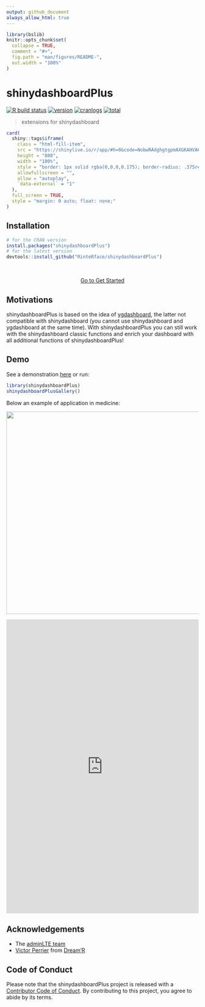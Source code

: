 ```yaml
---
output: github_document
always_allow_html: true
---
```


```r
library(bslib)
knitr::opts_chunk$set(
  collapse = TRUE,
  comment = "#>",
  fig.path = "man/figures/README-",
  out.width = "100%"
)
```

# shinydashboardPlus

[![R build status](https://github.com/RinteRface/shinydashboardPlus/workflows/R-CMD-check/badge.svg)](https://github.com/RinteRface/shinydashboardPlus/actions)
[![version](https://www.r-pkg.org/badges/version/shinydashboardPlus)](https://CRAN.R-project.org/package=shinydashboardPlus)
[![cranlogs](https://cranlogs.r-pkg.org/badges/shinydashboardPlus)](https://CRAN.R-project.org/package=shinydashboardPlus)
[![total](https://cranlogs.r-pkg.org/badges/grand-total/shinydashboardPlus)](https://www.rpackages.io/package/shinydashboardPlus)

> extensions for shinydashboard

```r
card(
  shiny::tags$iframe(
    class = "html-fill-item", 
    src = "https://shinylive.io/r/app/#h=0&code=NobwRAdghgtgpmAXGKAHVA6ASmANGAYwHsIAXOMpMAGwEsAjAJykYE8AKAZwAtaJWAlAB0IdJiw48+rACZQe9IixnDRDZmy69+chUsYyACtQCunVSKn8AgugAitRl1adyMDADNa1OOyFg4AA9YVB9Of1wAAlQoAgBrKABzOEiAXkj-K1l5bkVlYzN-AQEwAF8AXSA", 
    height = "800", 
    width = "100%", 
    style = "border: 1px solid rgba(0,0,0,0.175); border-radius: .375rem;", 
    allowfullscreen = "", 
    allow = "autoplay", 
    `data-external` = "1"
  ),
  full_screen = TRUE,
  style = "margin: 0 auto; float: none;"
)
```

## Installation

```r
# for the CRAN version
install.packages("shinydashboardPlus")
# for the latest version
devtools::install_github("RinteRface/shinydashboardPlus")
```

<br>

 <div style="text-align:center;"><a href="articles/shinydashboardPlus.html" class="btn btn-outline-secondary btn-lg">Go to Get Started</a></div>

## Motivations

shinydashboardPlus is based on the idea of [ygdashboard](https://github.com/gyang274/ygdashboard/tree/master/R), 
the latter not compatible with shinydashboard (you cannot use shinydashboard and ygdashboard at the same time). With shinydashboardPlus you can still work with the shinydashboard classic functions and enrich
your dashboard with all additional functions of shinydashboardPlus!

## Demo

See a demonstration [here](https://shinylive.io/r/editor/#h=0&code=NobwRAdghgtgpmAXGKAHVA6ASmANGAYwHsIAXOMpMAGwEsAjAJykYE8AKAZwAtaJWAlAB0IdJiw48+rACZQe9IixnDRDZmy69+chUsYyACtQCunVSKn8AgugAitRl1adyMDADNa1OOyFg4AA9YVB9Of1wAAlQoAgBrKABzOEiAXkj-K1l5bkVlYzN-AQEwAF8AXSA)
or run:
```r
library(shinydashboardPlus)
shinydashboardPlusGallery()
```

Below an example of application in medicine:

<img src="man/figures/shinydashPlus_demo.png" width="848" height="530">
<br>

<div class="marvel-device ipad black">
<div class="camera"></div>
<div class="screen">
<iframe width="100%" src="https://dgranjon.shinyapps.io/virtual_patient/" allowfullscreen="" frameborder="0" scrolling="yes" height="770px"></iframe>
</div>
<div class="home"></div>
</div>

## Acknowledgements

- The [adminLTE team](https://adminlte.io)
- [Victor Perrier](https://github.com/pvictor) from [Dream'R](https://www.dreamrs.fr)


## Code of Conduct
  
  Please note that the shinydashboardPlus project is released with a [Contributor Code of Conduct](https://contributor-covenant.org/version/2/0/CODE_OF_CONDUCT.html). By contributing to this project, you agree to abide by its terms.